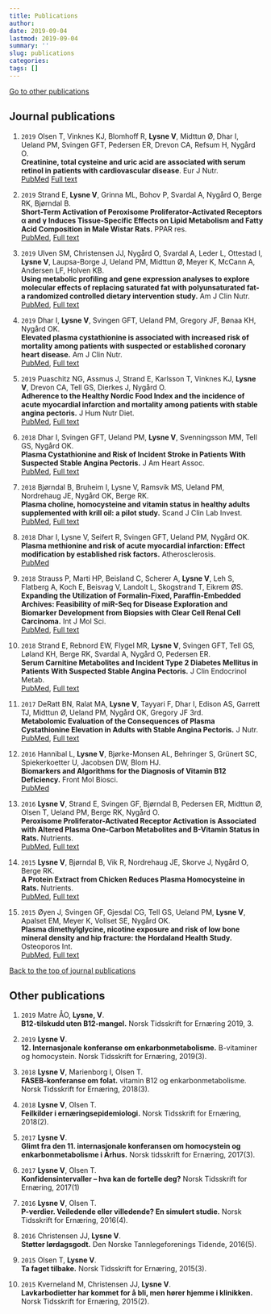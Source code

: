 ```yaml
---
title: Publications
author: 
date: 2019-09-04
lastmod: 2019-09-04
summary: ''
slug: publications
categories: 
tags: []
---
```

[Go to other publications](#Other)

## Journal publications {#Journal}

1. `2019` Olsen T, Vinknes KJ, Blomhoff R, **Lysne V**, Midttun Ø, Dhar I, Ueland PM, Svingen GFT, Pedersen ER, Drevon CA, Refsum H, Nygård O. <br> **Creatinine, total cysteine and uric acid are associated with serum retinol in patients with cardiovascular disease**. Eur J Nutr. <br> [PubMed](https://www.ncbi.nlm.nih.gov/pubmed/31502058) [Full text](https://link.springer.com/article/10.1007/s00394-019-02086-2)

1. `2019` Strand E, **Lysne V**, Grinna ML, Bohov P, Svardal A, Nygård O, Berge RK, Bjørndal B. <br> **Short-Term Activation of Peroxisome Proliferator-Activated Receptors &alpha; and &gamma; Induces Tissue-Specific Effects on Lipid Metabolism and Fatty Acid Composition in Male Wistar Rats.** PPAR res. <br> [PubMed](https://www.ncbi.nlm.nih.gov/pubmed/31308847), [Full text](https://www.hindawi.com/journals/ppar/2019/8047627/)

1. `2019` Ulven SM, Christensen JJ, Nygård O, Svardal A, Leder L, Ottestad I, **Lysne V**, Laupsa-Borge J, Ueland PM, Midttun Ø, Meyer K, McCann A, Andersen LF, Holven KB. <br> **Using metabolic profiling and gene expression analyses to explore molecular effects of replacing saturated fat with polyunsaturated fat-a randomized controlled dietary intervention study.** Am J Clin Nutr.  <br> [PubMed](https://www.ncbi.nlm.nih.gov/pubmed/31051508), [Full text](https://academic.oup.com/ajcn/article/109/5/1239/5480602)

1. `2019` Dhar I, **Lysne V**, Svingen GFT, Ueland PM, Gregory JF, Bønaa KH, Nygård OK. <br> **Elevated plasma cystathionine is associated with increased risk of mortality among patients with suspected or established coronary heart disease.** Am J Clin Nutr. <br> [PubMed](https://www.ncbi.nlm.nih.gov/pubmed/31005968), [Full text](https://academic.oup.com/ajcn/article/109/6/1546/5475746)

1. `2019` Puaschitz NG, Assmus J, Strand E, Karlsson T, Vinknes KJ, **Lysne V**, Drevon CA, Tell GS, Dierkes J, Nygård O. <br> **Adherence to the Healthy Nordic Food Index and the incidence of acute myocardial infarction and mortality among patients with stable angina pectoris.** J Hum Nutr Diet.  <br>[PubMed](https://www.ncbi.nlm.nih.gov/pubmed/30091209), [Full text](https://onlinelibrary.wiley.com/doi/full/10.1111/jhn.12592)

1. `2018` Dhar I, Svingen GFT, Ueland PM, **Lysne V**, Svenningsson MM, Tell GS, Nygård OK. <br> **Plasma Cystathionine and Risk of Incident Stroke in Patients With Suspected Stable Angina Pectoris.** J Am Heart Assoc. <br> [PubMed](https://www.ncbi.nlm.nih.gov/pubmed/30371177), [Full text](https://www.ahajournals.org/doi/full/10.1161/JAHA.118.008824)

1. `2018` Bjørndal B, Bruheim I, Lysne V, Ramsvik MS, Ueland PM, Nordrehaug JE, Nygård OK, Berge RK. <br> **Plasma choline, homocysteine and vitamin status in healthy adults supplemented with krill oil: a pilot study.** Scand J Clin Lab Invest. <br> [PubMed](https://www.ncbi.nlm.nih.gov/pubmed/30261756), [Full text](https://www.tandfonline.com/doi/full/10.1080/00365513.2018.1512716)

1. `2018` Dhar I, Lysne V, Seifert R, Svingen GFT, Ueland PM, Nygård OK. <br> **Plasma methionine and risk of acute myocardial infarction: Effect modification by established risk factors.** Atherosclerosis. <br> [PubMed](https://www.ncbi.nlm.nih.gov/pubmed/29621698)

1. `2018` Strauss P, Marti HP, Beisland C, Scherer A, **Lysne V**, Leh S, Flatberg A, Koch E, Beisvag V, Landolt L, Skogstrand T, Eikrem ØS. <br> **Expanding the Utilization of Formalin-Fixed, Paraffin-Embedded Archives: Feasibility of miR-Seq for Disease Exploration and Biomarker Development from Biopsies with Clear Cell Renal Cell Carcinoma.** Int J Mol Sci. <br> [PubMed](https://www.ncbi.nlm.nih.gov/pubmed/29534467), [Full text](https://www.mdpi.com/1422-0067/19/3/803)

1. `2018` Strand E, Rebnord EW, Flygel MR, **Lysne V**, Svingen GFT, Tell GS, Løland KH, Berge RK, Svardal A, Nygård O, Pedersen ER. <br> **Serum Carnitine Metabolites and Incident Type 2 Diabetes Mellitus in Patients With Suspected Stable Angina Pectoris.** J Clin Endocrinol Metab. <br> [PubMed](https://www.ncbi.nlm.nih.gov/pubmed/29325058), [Full text](https://academic.oup.com/jcem/article/103/3/1033/4794884)

1. `2017` DeRatt BN, Ralat MA, **Lysne V**, Tayyari F, Dhar I, Edison AS, Garrett TJ, Midttun Ø, Ueland PM, Nygård OK, Gregory JF 3rd. <br> **Metabolomic Evaluation of the Consequences of Plasma Cystathionine Elevation in Adults with Stable Angina Pectoris.** J Nutr. <br> [PubMed](https://www.ncbi.nlm.nih.gov/pubmed/28794210), [Full text](https://academic.oup.com/jn/article/147/9/1658/4743549)

1. `2016` Hannibal L, **Lysne V**, Bjørke-Monsen AL, Behringer S, Grünert SC, Spiekerkoetter U, Jacobsen DW, Blom HJ. <br> **Biomarkers and Algorithms for the Diagnosis of Vitamin B12 Deficiency.** Front Mol Biosci. <br> [PubMed](https://www.ncbi.nlm.nih.gov/pubmed/) 

1. `2016` **Lysne V**, Strand E, Svingen GF, Bjørndal B, Pedersen ER, Midttun Ø, Olsen T, Ueland PM, Berge RK, Nygård O. <br> **Peroxisome Proliferator-Activated Receptor Activation is Associated with Altered Plasma One-Carbon Metabolites and B-Vitamin Status in Rats.** Nutrients. <br> [PubMed](https://www.ncbi.nlm.nih.gov/pubmed/26742069), [Full text](https://www.mdpi.com/2072-6643/8/1/26)

1. `2015` **Lysne V**, Bjørndal B, Vik R, Nordrehaug JE, Skorve J, Nygård O, Berge RK. <br> **A Protein Extract from Chicken Reduces Plasma Homocysteine in Rats.** Nutrients. <br> [PubMed](https://www.ncbi.nlm.nih.gov/pubmed/26053618), [Full text](https://www.mdpi.com/2072-6643/7/6/4498)

1. `2015` Øyen J, Svingen GF, Gjesdal CG, Tell GS, Ueland PM, **Lysne V**, Apalset EM, Meyer K, Vollset SE, Nygård OK. <br> **Plasma dimethylglycine, nicotine exposure and risk of low bone mineral density and hip fracture: the Hordaland Health Study.** Osteoporos Int. <br> [PubMed](https://www.ncbi.nlm.nih.gov/pubmed/25616506), [Full text](https://link.springer.com/article/10.1007%2Fs00198-015-3030-4)

[Back to the top of journal publications](#Journal)

## Other publications {#Other}

1. `2019` Matre ÅO, **Lysne, V**. <br> **B12-tilskudd uten B12-mangel.** Norsk Tidsskrift for Ernæring 2019, 3. 

1. `2019` **Lysne V**. <br> **12. Internasjonale konferanse om enkarbonmetabolisme.** B-vitaminer og homocystein. Norsk Tidsskrift for Ernæring, 2019(3).

1. `2018` **Lysne V**, Marienborg I, Olsen T. <br> **FASEB-konferanse om folat.** vitamin B12 og enkarbonmetabolisme. Norsk Tidsskrift for Ernæring, 2018(3).

1. `2018` **Lysne V**, Olsen T. <br> **Feilkilder i ernæringsepidemiologi.** Norsk Tidsskrift for Ernæring, 2018(2). 

1. `2017` **Lysne V**. <br> **Glimt fra den 11. internasjonale konferansen om homocystein og enkarbonmetabolisme i Århus.** Norsk tidsskrift for Ernæring, 2017(3).

1. `2017` **Lysne V**, Olsen T. <br> **Konfidensintervaller – hva kan de fortelle deg?** Norsk Tidsskrift for Ernæring, 2017(1)

1. `2016` **Lysne V**, Olsen T. <br> **P-verdier. Veiledende eller villedende? En simulert studie.** Norsk Tidsskrift for Ernæring, 2016(4).

1. `2016` Christensen JJ, **Lysne V**. <br> **Støtter lørdagsgodt.** Den Norske Tannlegeforenings Tidende, 2016(5). 

1. `2015` Olsen T, **Lysne V**. <br> **Ta faget tilbake.** Norsk Tidsskrift for Ernæring, 2015(3).

1. `2015` Kverneland M, Christensen JJ, **Lysne V**. <br> **Lavkarbodietter har kommet for å bli, men hører hjemme i klinikken.** Norsk Tidsskrift for Ernæring, 2015(2).